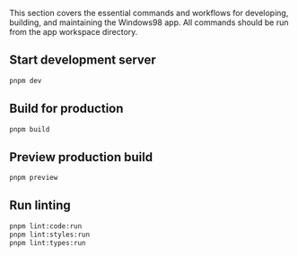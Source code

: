 
<Meta title="App/Development" />

<Title>🔧 Development</Title>

This section covers the essential commands and workflows for developing, building, and maintaining the Windows98 app. All commands should be run from the app workspace directory.

## Start development server
```bash
pnpm dev
```

## Build for production 
```bash 
pnpm build
```

## Preview production build
```bash
pnpm preview
```

## Run linting
```bash
pnpm lint:code:run
pnpm lint:styles:run
pnpm lint:types:run
```
